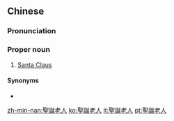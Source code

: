 {{also|圣诞老人}}
==Chinese==
{{zh-forms|s=圣诞老人|type=22}}

===Pronunciation===
{{zh-pron
|m=Shèngdànlǎorén
|c=sing3 daan3 lou5 jan4
|md=Séng-dáng Lâu-nè̤ng
|mn=Sèng-tàn-lāu-lâng
|cat=pn
}}

===Proper noun===
{{zh-proper noun}}

# [[Santa Claus]]

====Synonyms====
* {{zh-l|耶誕老人}}

{{zh-cat|Christmas|Mythological figures}}

[[zh-min-nan:聖誕老人]]
[[ko:聖誕老人]]
[[it:聖誕老人]]
[[pt:聖誕老人]]